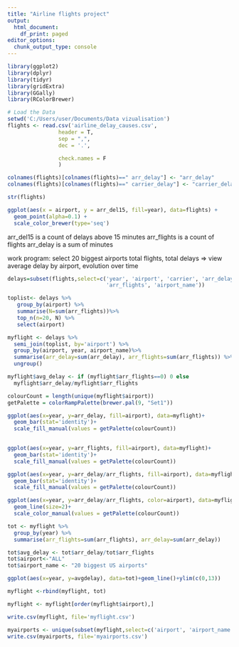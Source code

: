 ```yaml
---
title: "Airline flights project"
output:
  html_document:
    df_print: paged
editor_options:
  chunk_output_type: console
---
```


```r
library(ggplot2)
library(dplyr)
library(tidyr)
library(gridExtra)
library(GGally)
library(RColorBrewer)
```

```r
# Load the Data
setwd('C:/Users/user/Documents/Data vizualisation')
flights <- read.csv('airline_delay_causes.csv',
                header = T,
                sep = ",",
                dec = '.',

                check.names = F
                )
```

```r
colnames(flights)[colnames(flights)==" arr_delay"] <- "arr_delay"
colnames(flights)[colnames(flights)==" carrier_delay"] <- "carrier_delay"
```


```r
str(flights)
```



```r
ggplot(aes(x = airport, y = arr_del15, fill=year), data=flights) + 
  geom_point(alpha=0.1) +
  scale_color_brewer(type='seq')
```

arr_del15 is a count of delays above 15 minutes
arr_flights is a count of flights
arr_delay is a sum of minutes

work program: select 20 biggest airports
total flights, total delays
=> view average delay by airport, evolution over time

```r
delays=subset(flights,select=c('year', 'airport', 'carrier', 'arr_delay', 
                               'arr_flights', 'airport_name'))
```

```r
toplist<- delays %>% 
   group_by(airport) %>% 
   summarise(N=sum(arr_flights))%>%
   top_n(n=20, N) %>%
   select(airport) 

```


```r
myflight <- delays %>%
  semi_join(toplist, by='airport') %>%
  group_by(airport, year, airport_name)%>% 
  summarise(arr_delay=sum(arr_delay), arr_flights=sum(arr_flights)) %>% 
  ungroup()
```
```r
myflight$avg_delay <- if (myflight$arr_flights==0) 0 else 
  myflight$arr_delay/myflight$arr_flights
```

```r
colourCount = length(unique(myflight$airport))
getPalette = colorRampPalette(brewer.pal(9, "Set1"))
```

```r

ggplot(aes(x=year, y=arr_delay, fill=airport), data=myflight)+
  geom_bar(stat='identity')+ 
  scale_fill_manual(values = getPalette(colourCount))
  
```


```r
ggplot(aes(x=year, y=arr_flights, fill=airport), data=myflight)+
  geom_bar(stat='identity')+ 
  scale_fill_manual(values = getPalette(colourCount))
```


```r
ggplot(aes(x=year, y=arr_delay/arr_flights, fill=airport), data=myflight)+
  geom_bar(stat='identity')+ 
  scale_fill_manual(values = getPalette(colourCount))
```


```r
ggplot(aes(x=year, y=arr_delay/arr_flights, color=airport), data=myflight)+
  geom_line(size=2)+ 
  scale_color_manual(values = getPalette(colourCount))
```

```r
tot <- myflight %>%
  group_by(year) %>%
  summarise(arr_flights=sum(arr_flights), arr_delay=sum(arr_delay))
```

```r
tot$avg_delay <- tot$arr_delay/tot$arr_flights
tot$airport<-"ALL"
tot$airport_name <- "20 biggest US airports"
```

```r
ggplot(aes(x=year, y=avgdelay), data=tot)+geom_line()+ylim(c(0,13))
```

```r
myflight <-rbind(myflight, tot)

```


```r
myflight <- myflight[order(myflight$airport),]
```


```r
write.csv(myflight, file='myflight.csv')
```

```r
myairports <- unique(subset(myflight,select=c('airport', 'airport_name')))
write.csv(myairports, file='myairports.csv')
```

